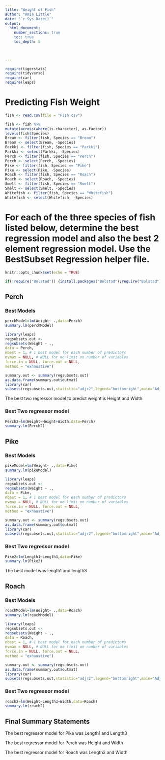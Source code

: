 ```yaml
---
title: "Weight of Fish"
author: "Amia Little"
date: "`r Sys.Date()`"  
output: 
  html_document:
    number_sections: true
    toc: true
    toc_depth: 5

 
    
---
```



```r
require(tigerstats)
require(tidyverse)
require(car)
require(leaps)
```

# Predicting Fish Weight
```r
fish <- read.csv(file = "Fish.csv")
```

```r
 
fish <- fish %>%
mutate(across(where(is.character), as.factor))
levels(fish$Species)
Bream <- filter(fish, Species == "Bream")
Bream <- select(Bream, -Species) 
Parkki <- filter(fish, Species == "Parkki")
Parkki <- select(Parkki, -Species) 
Perch <- filter(fish, Species == "Perch")
Perch <- select(Perch, -Species) 
Pike <- filter(fish, Species == "Pike")
Pike <- select(Pike, -Species) 
Roach <- filter(fish, Species == "Roach")
Roach <- select(Roach, -Species) 
Smelt <- filter(fish, Species == "Smelt")
Smelt <- select(Smelt, -Species) 
Whitefish <- filter(fish, Species == "Whitefish")
Whitefish <- select(Whitefish, -Species) 
```

# For each of the three species of fish listed below, determine the best regression model and also the best 2 element regression model. Use the BestSubset Regression helper file.


```r
knitr::opts_chunk$set(echo = TRUE)
```
```r
if(!require("Bolstad")) {install.packages("Bolstad");require("Bolstad")}
```




## Perch

### Best Models

```r
perchModel=lm(Weight~ .,data=Perch)
summary.lm(perchModel)
```





```r
library(leaps)
regsubsets.out <-
regsubsets(Weight ~ .,
data = Perch,
nbest = 1, # 1 best model for each number of predictors
nvmax = NULL, # NULL for no limit on number of variables
force.in = NULL, force.out = NULL,
method = "exhaustive")

summary.out <- summary(regsubsets.out)
as.data.frame(summary.out$outmat)
library(car)
subsets(regsubsets.out,statistic="adjr2",legend="bottomright",main="Adjusted R^2")
```
The best two regressor model to predict weight is Height and Width

### Best Two regressor model
```r
Perch2=lm(Weight~Height+Width,data=Perch)
summary.lm(Perch2)
```



## Pike


### Best Models

```r
pikeModel=lm(Weight~ .,data=Pike)
summary.lm(pikeModel)
```
```r
library(leaps)
regsubsets.out <-
regsubsets(Weight ~ .,
data = Pike,
nbest = 1, # 1 best model for each number of predictors
nvmax = NULL, # NULL for no limit on number of variables
force.in = NULL, force.out = NULL,
method = "exhaustive")

summary.out <- summary(regsubsets.out)
as.data.frame(summary.out$outmat)
library(car)
subsets(regsubsets.out,statistic="adjr2",legend="bottomright",main="Adjusted R^2")
```



### Best Two regressor model

```r
Pike2=lm(Length1~Length3,data=Pike)
summary.lm(Pike2)
```
The best model was length1 and length3


## Roach

### Best Models


```r
roachModel=lm(Weight~ .,data=Roach)
summary.lm(roachModel)
```

```r
library(leaps)
regsubsets.out <-
regsubsets(Weight ~ .,
data = Roach,
nbest = 1, # 1 best model for each number of predictors
nvmax = NULL, # NULL for no limit on number of variables
force.in = NULL, force.out = NULL,
method = "exhaustive")

summary.out <- summary(regsubsets.out)
as.data.frame(summary.out$outmat)
library(car)
subsets(regsubsets.out,statistic="adjr2",legend="bottomright",main="Adjusted R^2")
```

### Best Two regressor model

```r
roach2=lm(Weight~Length3+Width,data=Roach)
summary.lm(roach2)
```

## Final Summary Statements


The best regressor model for Pike was Length1 and Length3

The best regressor model for Perch was Height and Width

The best regressor model for Roach was Length3 and Width

